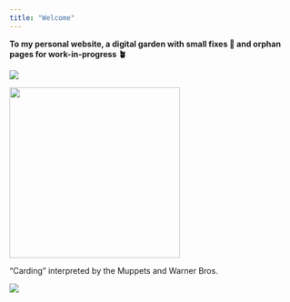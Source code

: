 ```yaml
---
title: "Welcome"
---
```


**To my personal website, a digital garden with small fixes 🌸 and orphan pages for work-in-progress 🪴**

::: {#fig-carding layout-ncol="2"}
![](images/merylsheep.gif)

![](images/cutcards.gif){width="300"}

"Carding" interpreted by the Muppets and Warner Bros.
:::

![](images/status.png)
